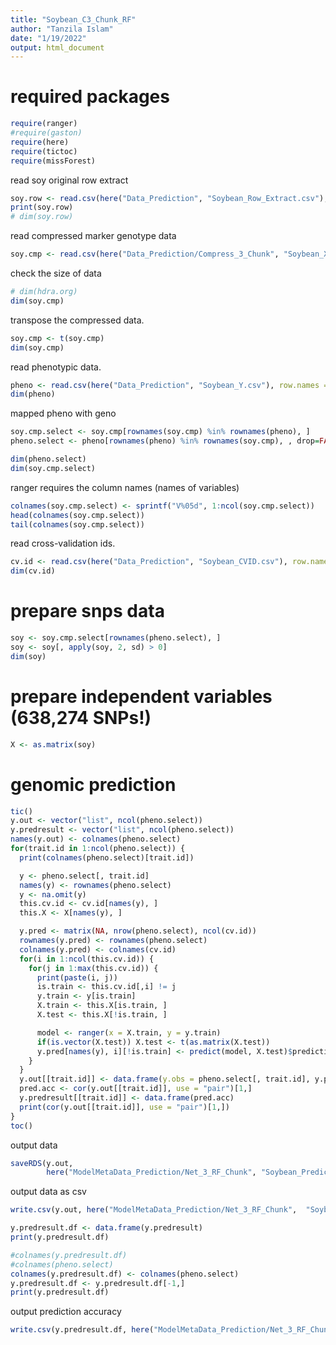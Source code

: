 ```yaml
---
title: "Soybean_C3_Chunk_RF"
author: "Tanzila Islam"
date: "1/19/2022"
output: html_document
---
```


# required packages

```r
require(ranger)
#require(gaston)
require(here)
require(tictoc)
require(missForest)
```
read soy original row extract
```r
soy.row <- read.csv(here("Data_Prediction", "Soybean_Row_Extract.csv"), header = FALSE)
print(soy.row)
# dim(soy.row)
```

read compressed marker genotype data
```r
soy.cmp <- read.csv(here("Data_Prediction/Compress_3_Chunk", "Soybean_X_C3_2.csv"), row.names = 1)
```
check the size of data
```r
# dim(hdra.org)
dim(soy.cmp)
```
transpose the compressed data.
```r
soy.cmp <- t(soy.cmp)
dim(soy.cmp)
```
read phenotypic data.
```r
pheno <- read.csv(here("Data_Prediction", "Soybean_Y.csv"), row.names = 1)
dim(pheno)
```

mapped pheno with geno
```r
soy.cmp.select <- soy.cmp[rownames(soy.cmp) %in% rownames(pheno), ]
pheno.select <- pheno[rownames(pheno) %in% rownames(soy.cmp), , drop=FALSE]
```

```r
dim(pheno.select)
dim(soy.cmp.select)
```
ranger requires the column names (names of variables)
```r
colnames(soy.cmp.select) <- sprintf("V%05d", 1:ncol(soy.cmp.select))
head(colnames(soy.cmp.select))
tail(colnames(soy.cmp.select))
```
read cross-validation ids.
```r
cv.id <- read.csv(here("Data_Prediction", "Soybean_CVID.csv"), row.names = 1)
dim(cv.id)
```
# prepare snps data

```r
soy <- soy.cmp.select[rownames(pheno.select), ]
soy <- soy[, apply(soy, 2, sd) > 0]
dim(soy)
```
# prepare independent variables (638,274 SNPs!)

```r
X <- as.matrix(soy)
```
# genomic prediction

```r
tic()
y.out <- vector("list", ncol(pheno.select))
y.predresult <- vector("list", ncol(pheno.select))
names(y.out) <- colnames(pheno.select)
for(trait.id in 1:ncol(pheno.select)) {
  print(colnames(pheno.select)[trait.id])

  y <- pheno.select[, trait.id]
  names(y) <- rownames(pheno.select)
  y <- na.omit(y)
  this.cv.id <- cv.id[names(y), ]
  this.X <- X[names(y), ]

  y.pred <- matrix(NA, nrow(pheno.select), ncol(cv.id))
  rownames(y.pred) <- rownames(pheno.select)
  colnames(y.pred) <- colnames(cv.id)
  for(i in 1:ncol(this.cv.id)) {
    for(j in 1:max(this.cv.id)) {
      print(paste(i, j))
      is.train <- this.cv.id[,i] != j
      y.train <- y[is.train]
      X.train <- this.X[is.train, ]
      X.test <- this.X[!is.train, ]

      model <- ranger(x = X.train, y = y.train)
      if(is.vector(X.test)) X.test <- t(as.matrix(X.test))
      y.pred[names(y), i][!is.train] <- predict(model, X.test)$predictions
    }
  }
  y.out[[trait.id]] <- data.frame(y.obs = pheno.select[, trait.id], y.pred)
  pred.acc <- cor(y.out[[trait.id]], use = "pair")[1,]
  y.predresult[[trait.id]] <- data.frame(pred.acc)
  print(cor(y.out[[trait.id]], use = "pair")[1,])
}
toc()
```
output data
```r
saveRDS(y.out,
        here("ModelMetaData_Prediction/Net_3_RF_Chunk", "Soybean_PredictedOutput_C3_Chunk_2.rds"))
```
output data as csv
```r
write.csv(y.out, here("ModelMetaData_Prediction/Net_3_RF_Chunk",  "Soybean_PredictedOutput_C3_Chunk_2.csv"), quote = F)
```

```r
y.predresult.df <- data.frame(y.predresult)
print(y.predresult.df)
```
```r
#colnames(y.predresult.df)
#colnames(pheno.select)
colnames(y.predresult.df) <- colnames(pheno.select)
y.predresult.df <- y.predresult.df[-1,]
print(y.predresult.df)
```
output prediction accuracy
```r
write.csv(y.predresult.df, here("ModelMetaData_Prediction/Net_3_RF_Chunk",  "Soybean_PredictionAccuracy_RF_C3_Chunk_2.csv"), quote = F)
```